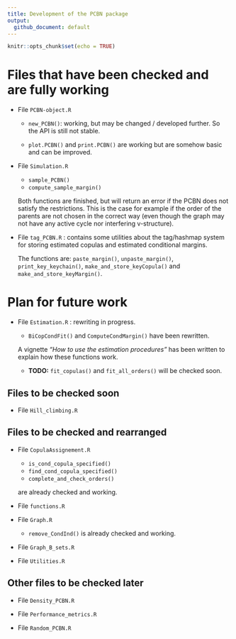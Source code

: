 ```yaml
---
title: Development of the PCBN package
output: 
  github_document: default
---
```


```r
knitr::opts_chunk$set(echo = TRUE)
```


# Files that have been checked and are fully working

- File `PCBN-object.R`

   + `new_PCBN()`: working, but may be changed / developed further.
   So the API is still not stable.
   
   + `plot.PCBN()` and `print.PCBN()` are working but are somehow basic and
   can be improved.


- File `Simulation.R`

   + `sample_PCBN()`
   + `compute_sample_margin()`
   
   Both functions are finished, but will return an error if the PCBN does not
   satisfy the restrictions. This is the case for example if the order of the
   parents are not chosen in the correct way (even though the graph may not
   have any active cycle nor interfering v-structure).


- File `tag_PCBN.R` : contains some utilities about the tag/hashmap system
  for storing estimated copulas and estimated conditional margins.
  
  The functions are: `paste_margin()`, `unpaste_margin()`, `print_key_keychain()`,
  `make_and_store_keyCopula()` and `make_and_store_keyMargin()`.


# Plan for future work

- File `Estimation.R` : rewriting in progress.

  + `BiCopCondFit()` and  `ComputeCondMargin()` have been rewritten.

  A vignette _"How to use the estimation procedures"_ has been written to
  explain how these functions work.
  
  + **TODO:** `fit_copulas()` and `fit_all_orders()` will be checked soon.


## Files to be checked soon

- File `Hill_climbing.R`


## Files to be checked and rearranged

- File `CopulaAssignement.R`

   + `is_cond_copula_specified()`
   + `find_cond_copula_specified()`
   + `complete_and_check_orders()`
   
   are already checked and working.

- File `functions.R`

- File `Graph.R`

   + `remove_CondInd()` is already checked and working.

- File `Graph_B_sets.R`

- File `Utilities.R`


## Other files to be checked later

- File `Density_PCBN.R`
   
- File `Performance_metrics.R`

- File `Random_PCBN.R`

